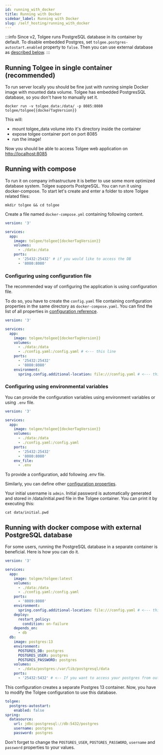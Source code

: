 ```yaml
---
id: running_with_docker
title: Running with Docker
sidebar_label: Running with Docker
slug: /self_hosting/running_with_docker
---
```


:::info
Since v2, Tolgee runs PostgreSQL database in its container by default. To disable embedded Postgres, set
`tolgee.postgres-autostart.enabled` property to `false`. Then you can use external database as
[described below](/platform/self_hosting/running_with_docker#running-with-docker-compose-with-external-postgresql-database).
:::

## Running Tolgee in single container (recommended)

To run server locally you should be fine just with running simple Docker image with mounted data volume.
Tolgee has embedded PostgresSQL database, so you don't have to manually set it.

```
docker run -v tolgee_data:/data/ -p 8085:8080 tolgee/tolgee{{dockerTagVersion}}
```

This will:

- mount tolgee_data volume into it's directory inside the container
- expose tolgee container port on port 8085
- run the image!

Now you should be able to access Tolgee web application on [http://localhost:8085](http://localhost:8085)

## Running with compose

To run it on company infrastructure it is better to use some more optimized database system. Tolgee supports PostgreSQL.
You can run it using docker-compose.
To start let's create and enter a folder to store Tolgee related files:

```
mkdir tolgee && cd tolgee
```

Create a file named `docker-compose.yml` containing following content.

```yaml title=docker-compose.yaml
version: '3'

services:
  app:
    image: tolgee/tolgee{{dockerTagVersion}}
    volumes:
      - ./data:/data
    ports:
      - '25432:25432' # if you would like to access the DB
      - '8080:8080'
```

### Configuring using configuration file

The recommended way of configuring the application is using configuration file.

To do so, you have to create the `config.yaml` file containing configuration properties in the same directory as `docker-compose.yaml`.
You can find the list of all properties in [configuration reference](configuration?config-format=yaml).

```yaml title=docker-compose.yaml
version: '3'

services:
  app:
    image: tolgee/tolgee{{dockerTagVersion}}
    volumes:
      - ./data:/data
      - ./config.yaml:/config.yaml # <--- this line
    ports:
      - '25432:25432'
      - '8080:8080'
    environment:
      spring.config.additional-location: file:///config.yaml # <--- this line
```


<ExampleYamlConfig />

### Configuring using environmental variables

You can provide the configuration variables using environment variables or using `.env` file.

```yaml title=docker-compose.yaml
version: '3'

services:
  app:
    image: tolgee/tolgee{{dockerTagVersion}}
    volumes:
      - ./data:/data
      - ./config.yaml:/config.yaml
    ports:
      - '25432:25432'
      - '8080:8080'
    env_file:
      - .env
```

To provide a configuration, add following .env file.


<ExampleEnvConfig />

Similarly, you can define other [configuration properties](configuration?config-format=env).

Your initial username is `admin`. Initial password is automatically generated and stored in /data/initial.pwd file in the
Tolgee container. You can print it by executing this:

```
cat data/initial.pwd
```

## Running with docker compose with external PostgreSQL database
For some users, running the PostgreSQL database in a separate container is beneficial. Here is how you can do it.

```yaml title=docker-compose.yaml
version: '3'

services:
  app:
    image: tolgee/tolgee:latest
    volumes:
      - ./data:/data
      - ./config.yaml:/config.yaml
    ports:
      - '8089:8080'
    environment:
      spring.config.additional-location: file:///config.yaml # <--- this line
    deploy:
      restart_policy:
        condition: on-failure
    depends_on:
      - db
  db:
    image: postgres:13
    environment:
      POSTGRES_DB: postgres
      POSTGRES_USER: postgres
      POSTGRES_PASSWORD: postgres
    volumes:
      - ./data/postgres:/var/lib/postgresql/data
    ports:
      - '25432:5432' # <-- If you want to access your postgres from outside of docker network
```

This configuration creates a separate Postgres 13 container. Now, you have to modify the Tolgee configuration to use this database.

```yaml title=config.yaml
tolgee:
  postgres-autostart:
    enabled: false
spring:
  datasource:
    url: jdbc:postgresql://db:5432/postgres
    username: postgres
    password: postgres
```

Don't forget to change the `POSTGRES_USER`, `POSTGRES_PASSWORD`, `username` and `password` properties to your values.
